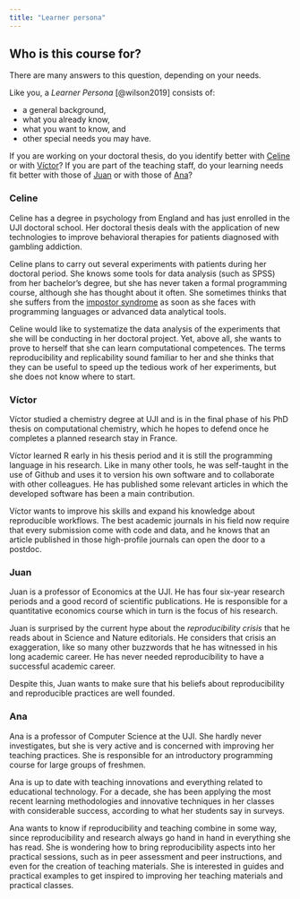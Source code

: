 ```yaml
---
title: "Learner persona"
---
```


## Who is this course for?

There are many answers to this question, depending on your needs. 


Like you, a *Learner Persona* [@wilson2019] consists of:

-   a general background, 
-   what you already know, 
-   what you want to know, and 
-   other special needs you may have. 

If you are working on your doctoral thesis, do you identify better with [Celine](#celine) or with [Víctor](#victor)? If you are part of the teaching staff, do your learning needs fit better with those of [Juan](#juan) or with those of [Ana](#ana)?

### Celine {#celine}

Celine has a degree in psychology from England and has just enrolled in the UJI doctoral school. Her doctoral thesis deals with the application of new technologies to improve behavioral therapies for patients diagnosed with gambling addiction.

Celine plans to carry out several experiments with patients during her doctoral period. She knows some tools for data analysis (such as SPSS) from her bachelor's degree, but she has never taken a formal programming course, although she has thought about it often. She sometimes thinks that she suffers from the [impostor syndrome](https://en.wikipedia.org/wiki/Impostor_syndrome) as soon as she faces with programming languages or advanced data analytical tools.

Celine would like to systematize the data analysis of the experiments that she will be conducting in her doctoral project. Yet, above all, she wants to prove to herself that she can learn computational competences. The terms reproducibility and replicability sound familiar to her and she thinks that they can be useful to speed up the tedious work of her experiments, but she does not know where to start.


### Víctor {#victor}

Víctor studied a chemistry degree at UJI and is in the final phase of his PhD thesis on computational chemistry, which he hopes to defend once he completes a planned research stay in France.

Víctor learned R early in his thesis period and it is still the programming language in his research. Like in many other tools, he was self-taught in the use of Github and uses it to version his own software and to collaborate with other colleagues. He has published some relevant articles in which the developed software has been a main contribution.

Víctor wants to improve his skills and expand his knowledge about reproducible workflows. The best academic journals in his field now require that every submission come with code and data, and he knows that an article published in those high-profile journals can open the door to a postdoc.

### Juan {#juan}

Juan is a professor of Economics at the UJI. He has four six-year research periods and a good record of scientific publications. He is responsible for a quantitative economics course which in turn is the focus of his research.

Juan is surprised by the current hype about the *reproducibility crisis* that he reads about in Science and Nature editorials. He considers that crisis an exaggeration, like so many other buzzwords that he has witnessed in his long academic career. He has never needed reproducibility to have a successful academic career.

Despite this, Juan wants to make sure that his beliefs about reproducibility and reproducible practices are well founded.

### Ana {#ana}

Ana is a professor of Computer Science at the UJI. She hardly never investigates, but she is very active and is concerned with improving her teaching practices. She is responsible for an introductory programming course for large groups of freshmen.

Ana is up to date with teaching innovations and everything related to educational technology. For a decade, she has been applying the most recent learning methodologies and innovative techniques in her classes with considerable success, according to what her students say in surveys.

Ana wants to know if reproducibility and teaching combine in some way, since reproducibility and research always go hand in hand in everything she has read. She is wondering how to bring reproducibility aspects into her practical sessions, such as in peer assessment and peer instructions, and even for the creation of teaching materials. She is interested in guides and practical examples to get inspired to improving her teaching materials and practical classes.